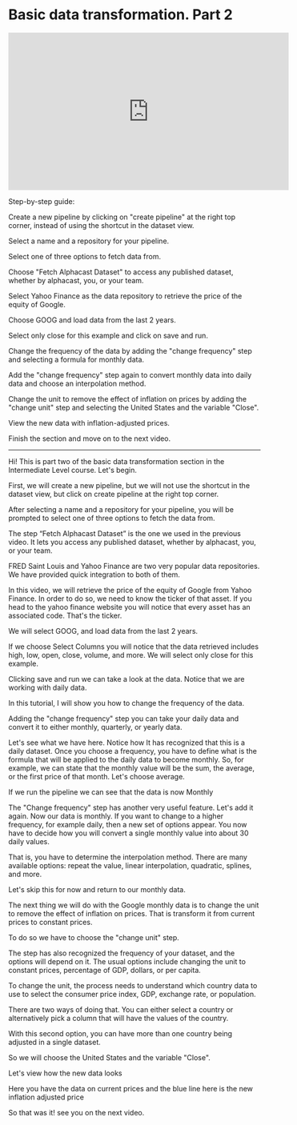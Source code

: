 # Basic data transformation. Part 2

<iframe width="560" height="315" src="https://www.youtube.com/embed/2o_Y28raMM4" title="YouTube video player" frameborder="0" allow="accelerometer; autoplay; clipboard-write; encrypted-media; gyroscope; picture-in-picture; web-share" allowfullscreen></iframe>


Step-by-step guide:

Create a new pipeline by clicking on "create pipeline" at the right top corner, instead of using the shortcut in the dataset view.

Select a name and a repository for your pipeline.

Select one of three options to fetch data from.

Choose "Fetch Alphacast Dataset" to access any published dataset, whether by alphacast, you, or your team.

Select Yahoo Finance as the data repository to retrieve the price of the equity of Google.

Choose GOOG and load data from the last 2 years.

Select only close for this example and click on save and run.

Change the frequency of the data by adding the "change frequency" step and selecting a formula for monthly data.

Add the "change frequency" step again to convert monthly data into daily data and choose an interpolation method.

Change the unit to remove the effect of inflation on prices by adding the "change unit" step and selecting the United States and the variable "Close".

View the new data with inflation-adjusted prices.

Finish the section and move on to the next video.

------------------------------------------

Hi! This is part two of the basic data transformation section in the Intermediate Level course. Let's begin.

First, we will create a new pipeline, but we will not use the shortcut in the dataset view, but click on create pipeline at the right top corner.

After selecting a name and a repository for your pipeline, you will be prompted to select one of three options to fetch the data from. 

The step “Fetch Alphacast Dataset” is the one we used in the previous video. It lets you access any published dataset, whether by alphacast, you, or your team.

FRED Saint Louis and Yahoo Finance are two very popular data repositories. We have provided quick integration to both of them.

In this video, we will retrieve the price of the equity of Google from Yahoo Finance.  In order to do so, we need to know the ticker of that asset. If you head to the yahoo finance website you will notice that every asset has an associated code. That's the ticker.

We will select GOOG, and load data from the last 2 years.

If we choose Select Columns you will notice that the data retrieved includes high, low, open, close, volume, and more. We will select only close for this example.

Clicking save and run we can take a look at the data. Notice that we are working with daily data.

In this tutorial, I will show you how to change the frequency of the data.

Adding the "change frequency" step you can take your daily data and convert it to either monthly, quarterly, or yearly data.

Let's see what we have here. Notice how It has recognized that this is a daily dataset. Once you choose a frequency, you have to define what is the formula that will be applied to the daily data to become monthly. So, for example, we can state that the monthly value will be the sum, the average, or the first price of that month. Let's choose average.

If we run the pipeline we can see that the data is now Monthly

The "Change frequency" step has another very useful feature. Let's add it again. Now our data is monthly. If you want to change to a higher frequency, for example daily, then a new set of options appear. You now have to decide how you will convert a single monthly value into about 30 daily values.  

That is, you have to determine the interpolation method. There are many available options: repeat the value, linear interpolation, quadratic, splines, and more.

Let's skip this for now and return to our monthly data.

The next thing we will do with the Google monthly data is to change the unit to remove the effect of inflation on prices. That is transform it from current prices to constant prices.

To do so we have to choose the "change unit" step.

The step has also recognized the frequency of your dataset, and the options will depend on it. The usual options include changing the unit to constant prices, percentage of GDP, dollars, or per capita.

To change the unit, the process needs to understand which country data to use to select the consumer price index, GDP, exchange rate, or population. 

There are two ways of doing that. You can either select a country or alternatively pick a column that will have the values of the country. 

With this second option, you can have more than one country being adjusted in a single dataset.

So we will choose the United States and the variable "Close".

Let's view how the new data looks

Here you have the data on current prices and the blue line here is the new inflation adjusted price

So that was it! see you on the next video.


